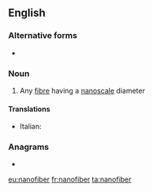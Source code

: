 ==English==

===Alternative forms===
* {{l|en|nanofibre}}

===Noun===
{{wikipedia}}
{{en-noun}}

# Any [[fibre]] having a [[nanoscale]] diameter

====Translations====
{{trans-top}}
* Italian: {{t|it|nanofibra|f}}
{{trans-mid}}
{{trans-bottom}}

===Anagrams===
* {{l|en|nanofibre}}

[[eu:nanofiber]]
[[fr:nanofiber]]
[[ta:nanofiber]]